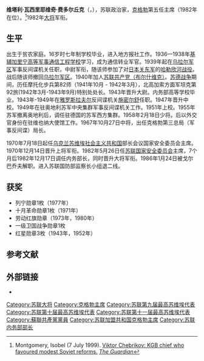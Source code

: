 {{Infobox Officeholder
| name                = 维塔利·瓦西里耶维奇·费多尔丘克
| image               =  
| nationality         = [[苏联|苏联]]  
| caption             = 
| office              = [[克格勃|克格勃]]第五任主席
| term_start          =  
| term_end            =  
| premier             = [[尼古拉·亚历山德罗维奇·吉洪诺夫|尼古拉·亚历山德罗维奇·吉洪诺夫]]
| predecessor         = [[尤里·弗拉基米罗维奇·安德罗波夫|尤里·弗拉基米罗维奇·安德罗波夫]]
| successor           = [[维克托·米哈伊洛维奇·切布里科夫|维克托·米哈伊洛维奇·切布里科夫]]
| birth_date          = {{birth date|1918|12|27|df=yes}}
| birth_place         = [[日托米尔州|日托米尔州]][[奧吉伊夫卡_(魯任區)|奧吉伊夫卡]]
| death_date          = {{death date and age|2008|2|9|1918|12|27|df=yes}}
| death_place         = [[莫斯科|莫斯科]]
| party               = [[苏联共产党|苏联共产党]]
| otherparty          = [[乌克兰共产党|乌克兰共产党]]
|signature     = 
|awards={{{!}} style="background:transparent"
{{!}} {{列宁勋章}} {{!!}} {{十月革命勋章}} {{!!}}{{劳动红旗勋章}} {{!!}}{{劳动红旗勋章}}
{{!}}-
{{!}}{{一级卫国战争勋章}} {{!!}}{{红星勋章}}{{!!}}{{红星勋章}}{{!!}}{{红星勋章}}
{{!}}-
{{!}}{{朱可夫奖章}}{{!!}}{{战功奖章}}{{!!}} {{纪念列宁诞辰一百周年奖章}}{{!!}}[[File:SU_Medal_For_Distinction_in_Guarding_the_State_Border_of_the_USSR_ribbon.svg|40px]]
{{!}}-
{{!}}{{保卫莫斯科奖章}}{{!!}}{{保卫高加索奖章}}{{!!}} {{卫国战争战胜德国奖章}}{{!!}} {{卫国战争胜利二十周年奖章}}
{{!}}}
}}
'''维塔利·瓦西里耶维奇·费多尔丘克'''（{{lang-ru|Виталий Васильевич Федорчук}}，{{bd|1918年|12月27日|2008年|2月29日}}），苏联政治家，[[克格勃|克格勃]]第五任主席（1982年在位）。<ref name="guardianobit">Montgomery, Isobel (7 July 1999). [http://www.guardian.co.uk/obituaries/story/0,3604,291084,00.html Viktor Chebrikov: KGB chief who favoured modest Soviet reforms.] {{Wayback|url=http://www.guardian.co.uk/obituaries/story/0,3604,291084,00.html |date=20070310150202 }} ''[[The_Guardian|The Guardian]]''</ref>1982年[[大将_(苏联)|大将]]军衔。
 
==生平==
出生于贫农家庭。16岁时七年制学校毕业，进入地方报社工作。1936—1938年[[基辅加里宁高等军事通信工程学校|基辅加里宁高等军事通信工程学校]]学习，成为通信转业军官。1939年起在[[乌拉尔军区|乌拉尔军区]]{{tsl|ru|82-я стрелковая дивизия|苏联步兵第82师|步兵第82师}}军事反间谍机关任职，中尉军衔，随该师参加了对[[日本关东军|日本关东军]]的[[哈勒欣河战役|哈勒欣河战役]]。战后随该师撤回[[乌拉尔军区|乌拉尔军区]]。1940年加人[[苏联共产党（布尔什维克）|苏联共产党（布尔什维克）]]。[[苏德战争|苏德战争]]期间，历任摩托化步兵第82师（1941年10月 - 1942年3月），北高加索方面军坦克第92旅(1942年3月-1943年9月)特别处处长。1943年晋升大尉。内务部高等学校毕业。1943年-1949年在[[雅罗斯拉夫尔|雅罗斯拉夫尔]]反间谍机关[[施密尔舒|施密尔舒]]任职。1947年晋升中校。1949年在驻奥地利苏军中央集群军事反间谍机关工作。1951年上校。1955年苏军撤离奥地利后，调任驻德国的苏军西方集群。1958年2月18日少将。后以外交官身份在驻维也纳大使馆工作。1967年10月27日中将，出任克格勃第三总局（军事反间谍）局长。

1970年7月18日起任[[乌克兰苏维埃社会主义共和国|乌克兰苏维埃社会主义共和国]]部长会议国家安全委员会主席。1970年12月14日晋升上将军衔。1982年5月26日任[[苏联国家安全委员会|苏联国家安全委员会]]主席，7个月后1982年12月17日调任内务部长，同时晋升大将军衔。1986年1月24日被戈尔巴乔夫解职。进入苏联国防部监察长小组退二线。

==获奖==
*列宁勋章1枚（1977年）
*十月革命勋章1枚（1971年）
*劳动红旗勋章（1973年，1980年）
*一级卫国战争勋章1枚
*红星勋章3枚（1943年，1952年）

==参考文献==
{{reflist}}
==外部链接==
*{{Find A Grave|48787391}}
{{蘇聯大將}}
{{Authority control}}
{{DEFAULTSORT:Fedorchuk, Vitaly Vasilyevich}}
[[Category:苏联大将|Category:苏联大将]]
[[Category:克格勃主席|Category:克格勃主席]]
[[Category:苏联第九届最高苏维埃代表|Category:苏联第九届最高苏维埃代表]]
[[Category:苏联第十届最高苏维埃代表|Category:苏联第十届最高苏维埃代表]]
[[Category:苏联第十一届最高苏维埃代表|Category:苏联第十一届最高苏维埃代表]]
[[Category:蘇聯共產黨黨員|Category:蘇聯共產黨黨員]]
[[Category:苏联加盟共和国克格勃主席|Category:苏联加盟共和国克格勃主席]]
[[Category:苏联内务部部长|Category:苏联内务部部长]]